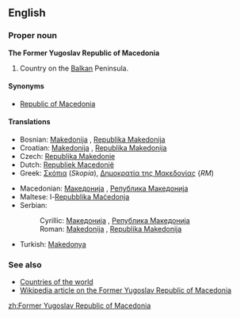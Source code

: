 ==English==
===Proper noun===
'''The Former Yugoslav Republic of Macedonia'''

#Country on the [[Balkan]] Peninsula.

====Synonyms====
*[[Republic of Macedonia]]

====Translations====
{{top}}
*Bosnian: [[Makedonija#Bosnian|Makedonija]] {{f}}, [[Republika Makedonija#Bosnian|Republika Makedonija]] {{f}}
*Croatian: [[Makedonija#Croatian|Makedonija]] {{f}}, [[Republika Makedonija#Croatian|Republika Makedonija]] {{f}}
*Czech: [[Republika Makedonie]]
*Dutch: [[Republiek Macedonië]]
*Greek: [[Σκόπια]] (''Skopia''), [[Δημοκρατία της Μακεδονίας]] {''RM'') {{f}}
{{mid}}
*Macedonian: [[Македонија#Macedonian|Македонија]] {{f}}, [[Република Македонија#Macedonian|Република Македонија]] {{f}}
*Maltese: l-[[Repubblika Maċedonja]]
*Serbian:
*:Cyrillic: [[Македонија#Serbian|Македонија]] {{f}}, [[Република Македонија#Serbian|Република Македонија]] {{f}}
*:Roman: [[Makedonija#Serbian|Makedonija]] {{f}}, [[Republika Makedonija#Serbian|Republika Makedonija]] {{f}}
*Turkish: [[Makedonya]]
{{bottom}}

===See also===
*[[Countries of the world]]
*[[w:Republic_of_Macedonia|Wikipedia article on the Former Yugoslav Republic of Macedonia]]
[[zh:Former Yugoslav Republic of Macedonia]]